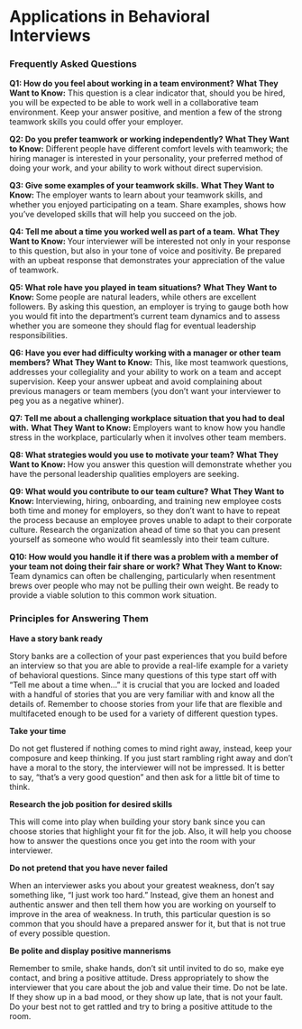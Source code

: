 # Applications in Behavioral Interviews {#interview}

### Frequently Asked Questions 

**Q1: How do you feel about working in a team environment?**
**What They Want to Know:**
This question is a clear indicator that, should you be hired, you will be expected to be able to work well in a collaborative team environment. Keep your answer positive, and mention a few of the strong teamwork skills you could offer your employer.

**Q2: Do you prefer teamwork or working independently?**
**What They Want to Know:**
Different people have different comfort levels with teamwork; the hiring manager is interested in your personality, your preferred method of doing your work, and your ability to work without direct supervision. 

**Q3: Give some examples of your teamwork skills.**
**What They Want to Know: **
The employer wants to learn about your teamwork skills, and whether you enjoyed participating on a team. Share examples, shows how you've developed skills that will help you succeed on the job.

**Q4: Tell me about a time you worked well as part of a team.**
**What They Want to Know: **
Your interviewer will be interested not only in your response to this question, but also in your tone of voice and positivity. Be prepared with an upbeat response that demonstrates your appreciation of the value of teamwork.

**Q5: What role have you played in team situations?**
**What They Want to Know: **
Some people are natural leaders, while others are excellent followers. By asking this question, an employer is trying to gauge both how you would fit into the department’s current team dynamics and to assess whether you are someone they should flag for eventual leadership responsibilities.

**Q6: Have you ever had difficulty working with a manager or other team members?**
**What They Want to Know:**
This, like most teamwork questions, addresses your collegiality and your ability to work on a team and accept supervision. Keep your answer upbeat and avoid complaining about previous managers or team members (you don’t want your interviewer to peg you as a negative whiner).

**Q7: Tell me about a challenging workplace situation that you had to deal with.**
**What They Want to Know:**
Employers want to know how you handle stress in the workplace, particularly when it involves other team members.

**Q8: What strategies would you use to motivate your team?**
**What They Want to Know: **
How you answer this question will demonstrate whether you have the personal leadership qualities employers are seeking.

**Q9: What would you contribute to our team culture?**
**What They Want to Know: **
Interviewing, hiring, onboarding, and training new employee costs both time and money for employers, so they don’t want to have to repeat the process because an employee proves unable to adapt to their corporate culture. Research the organization ahead of time so that you can present yourself as someone who would fit seamlessly into their team culture.

**Q10: How would you handle it if there was a problem with a member of your team not doing their fair share or work?**
**What They Want to Know:**
Team dynamics can often be challenging, particularly when resentment brews over people who may not be pulling their own weight. Be ready to provide a viable solution to this common work situation.

### Principles for Answering Them

**Have a story bank ready**

Story banks are a collection of your past experiences that you build before an interview so that you are able to provide a real-life example for a variety of behavioral questions. Since many questions of this type start off with “Tell me about a time when…” it is crucial that you are locked and loaded with a handful of stories that you are very familiar with and know all the details of. Remember to choose stories from your life that are flexible and multifaceted enough to be used for a variety of different question types.

**Take your time**

Do not get flustered if nothing comes to mind right away, instead, keep your composure and keep thinking. If you just start rambling right away and don’t have a moral to the story, the interviewer will not be impressed. It is better to say, “that’s a very good question” and then ask for a little bit of time to think.

**Research the job position for desired skills**

This will come into play when building your story bank since you can choose stories that highlight your fit for the job. Also, it will help you choose how to answer the questions once you get into the room with your interviewer.

**Do not pretend that you have never failed**

When an interviewer asks you about your greatest weakness, don’t say something like, “I just work too hard.” Instead, give them an honest and authentic answer and then tell them how you are working on yourself to improve in the area of weakness. In truth, this particular question is so common that you should have a prepared answer for it, but that is not true of every possible question.

**Be polite and display positive mannerisms**

Remember to smile, shake hands, don’t sit until invited to do so, make eye contact, and bring a positive attitude. Dress appropriately to show the interviewer that you care about the job and value their time. Do not be late. If they show up in a bad mood, or they show up late, that is not your fault. Do your best not to get rattled and try to bring a positive attitude to the room. 




